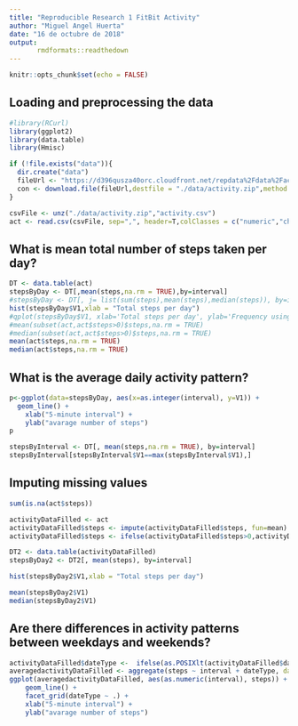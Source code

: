 ```yaml
---
title: "Reproducible Research 1 FitBit Activity"
author: "Miguel Angel Huerta"
date: "16 de octubre de 2018"
output: 
       rmdformats::readthedown
---
```


```r
knitr::opts_chunk$set(echo = FALSE)
```
## Loading and preprocessing the data

```r

#library(RCurl)
library(ggplot2)
library(data.table)
library(Hmisc)

if (!file.exists("data")){
  dir.create("data")
  fileUrl <- "https://d396qusza40orc.cloudfront.net/repdata%2Fdata%2Factivity.zip"
  con <- download.file(fileUrl,destfile = "./data/activity.zip",method = "libcurl")
}

csvFile <- unz("./data/activity.zip","activity.csv")
act <- read.csv(csvFile, sep=",", header=T,colClasses = c("numeric","character","character"),stringsAsFactors = TRUE)
```

## What is mean total number of steps taken per day?

```r
DT <- data.table(act)
stepsByDay <- DT[,mean(steps,na.rm = TRUE),by=interval]
#stepsByDay <- DT[, j= list(sum(steps),mean(steps),median(steps)), by=interval]
hist(stepsByDay$V1,xlab = "Total steps per day")
#qplot(stepsByDay$V1, xlab='Total steps per day', ylab='Frequency using binwith 500', binwidth=500)
#mean(subset(act,act$steps>0)$steps,na.rm = TRUE)
#median(subset(act,act$steps>0)$steps,na.rm = TRUE)
mean(act$steps,na.rm = TRUE)
median(act$steps,na.rm = TRUE)
```

## What is the average daily activity pattern?
```r
p<-ggplot(data=stepsByDay, aes(x=as.integer(interval), y=V1)) +
  geom_line() +
    xlab("5-minute interval") + 
    ylab("avarage number of steps")
p

stepsByInterval <- DT[, mean(steps,na.rm = TRUE), by=interval]
stepsByInterval[stepsByInterval$V1==max(stepsByInterval$V1),]

```

## Imputing missing values
```r

sum(is.na(act$steps))

activityDataFilled <- act
activityDataFilled$steps <- impute(activityDataFilled$steps, fun=mean)
activityDataFilled$steps <- ifelse(activityDataFilled$steps>0,activityDataFilled$steps,mean(activityDataFilled$steps,na.rm = TRUE))

DT2 <- data.table(activityDataFilled)
stepsByDay2 <- DT2[, mean(steps), by=interval]

hist(stepsByDay2$V1,xlab = "Total steps per day")

mean(stepsByDay2$V1)
median(stepsByDay2$V1)
```
## Are there differences in activity patterns between weekdays and weekends?

```r
activityDataFilled$dateType <-  ifelse(as.POSIXlt(activityDataFilled$date)$wday %in% c(0,6), 'weekend', 'weekday')
averagedactivityDataFilled <- aggregate(steps ~ interval + dateType, data=activityDataFilled, mean)
ggplot(averagedactivityDataFilled, aes(as.numeric(interval), steps)) + 
    geom_line() + 
    facet_grid(dateType ~ .) +
    xlab("5-minute interval") + 
    ylab("avarage number of steps")
```
